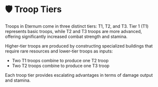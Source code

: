 
# 🛡️ Troop Tiers

Troops in Eternum come in three distinct tiers: T1, T2, and T3. Tier 1 (T1) represents basic troops, while T2 and T3
troops are more advanced, offering significantly increased combat strength and stamina.

Higher-tier troops are produced by constructing specialized buildings that require rare resources and lower-tier troops
as inputs:

- Two T1 troops combine to produce one T2 troop
- Two T2 troops combine to produce one T3 troop

Each troop tier provides escalating advantages in terms of damage output and stamina.

<TroopTiers />

<TroopTierDamageStats />

<MaxStaminaTable />
